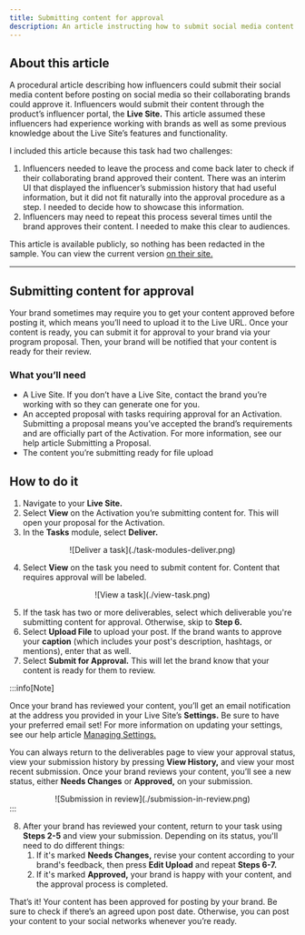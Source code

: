 ```yaml
---
title: Submitting content for approval
description: An article instructing how to submit social media content for brand approval
---
```


## About this article

A procedural article describing how influencers could submit their social media content before posting on social media so their collaborating brands could approve it. Influencers would submit their content through the product’s influencer portal, the **Live Site.** This article assumed these influencers had experience working with brands as well as some previous knowledge about the Live Site’s features and functionality.

I included this article because this task had two challenges:

1. Influencers needed to leave the process and come back later to check if their collaborating brand approved their content. There was an interim UI that displayed the influencer’s submission history that had useful information, but it did not fit naturally into the approval procedure as a step. I needed to decide how to showcase this information.
2. Influencers may need to repeat this process several times until the brand approves their content. I needed to make this clear to audiences.

This article is available publicly, so nothing has been redacted in the sample. You can view the current version [on their site.](https://help.grin.co/v1/docs/submitting-content-for-approval)

<hr></hr>

## Submitting content for approval

Your brand sometimes may require you to get your content approved before posting it, which means you’ll need to upload it to the Live URL. Once your content is ready, you can submit it for approval to your brand via your program proposal. Then, your brand will be notified that your content is ready for their review.

### What you’ll need

* A Live Site. If you don’t have a Live Site, contact the brand you’re working with so they can generate one for you.
* An accepted proposal with tasks requiring approval for an Activation. Submitting a proposal means you’ve accepted the brand’s requirements and are officially part of the Activation. For more information, see our help article Submitting a Proposal.
* The content you’re submitting ready for file upload

## How to do it

1. Navigate to your **Live Site.**
2. Select **View** on the Activation you’re submitting content for. This will open your proposal for the Activation.
3. In the **Tasks** module, select **Deliver.**

<center>![Deliver a task](./task-modules-deliver.png)</center>

4. Select **View** on the task you need to submit content for. Content that requires approval will be labeled.

<center>![View a task](./view-task.png)</center>

5. If the task has two or more deliverables, select which deliverable you're submitting content for approval. Otherwise, skip to **Step 6.**
6. Select **Upload File** to upload your post. If the brand wants to approve your **caption** (which includes your post's description, hashtags, or mentions), enter that as well.
7. Select **Submit for Approval.** This will let the brand know that your content is ready for them to review.

:::info[Note]

Once your brand has reviewed your content, you’ll get an email notification at the address you provided in your Live Site’s **Settings.** Be sure to have your preferred email set! For more information on updating your settings, see our help article [Managing Settings.](https://help.grin.co/docs/managing-settings)

You can always return to the deliverables page to view your approval status, view your submission history by pressing **View History,** and view your most recent submission. Once your brand reviews your content, you’ll see a new status, either **Needs Changes** or **Approved,** on your submission.

<center>![Submission in review](./submission-in-review.png)</center>
:::

8. After your brand has reviewed your content, return to your task using **Steps 2-5** and view your submission. Depending on its status, you'll need to do different things:
    1. If it's marked **Needs Changes,** revise your content according to your brand's feedback, then press **Edit Upload** and repeat **Steps 6-7.**
    2. If it's marked **Approved,** your brand is happy with your content, and the approval process is completed.

That’s it! Your content has been approved for posting by your brand. Be sure to check if there’s an agreed upon post date. Otherwise, you can post your content to your social networks whenever you’re ready.
